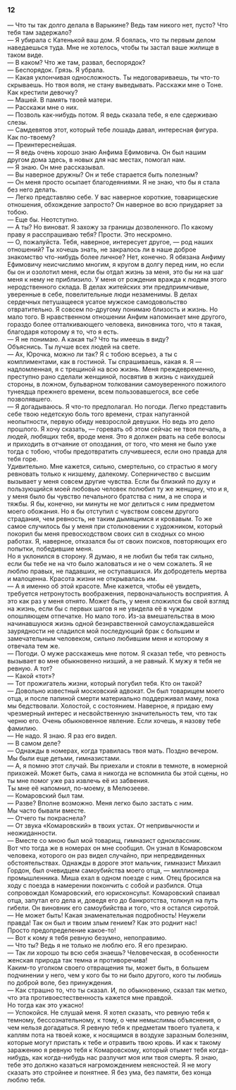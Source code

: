 ### 12 {-}

— Что ты так долго делала в Варыкине? Ведь там никого нет, пусто? Что тебя там задержало?<br/> — Я убирала с Катенькой ваш дом. Я боялась, что ты первым делом наведаешься туда. Мне не хотелось, чтобы ты застал ваше жилище в таком виде.<br/> — В каком? Что же там, развал, беспорядок?<br/> — Беспорядок. Грязь. Я убрала.<br/> — Какая уклончивая односложность. Ты недоговариваешь, ты что-то скрываешь. Но твоя воля, не стану выведывать. Расскажи мне о Тоне. Как крестили девочку?<br/> — Машей. В память твоей матери.<br/> — Расскажи мне о них.<br/> — Позволь как-нибудь потом. Я ведь сказала тебе, я еле сдерживаю слезы.<br/> — Самдевятов этот, который тебе лошадь давал, интересная фигура. Как по-твоему?<br/> — Преинтереснейшая.<br/> — Я ведь очень хорошо знаю Анфима Ефимовича. Он был нашим другом дома здесь, в новых для нас местах, помогал нам.<br/> — Я знаю. Он мне рассказывал.<br/> — Вы наверное дружны? Он и тебе старается быть полезным?<br/> — Он меня просто осыпает благодеяниями. Я не знаю, что бы я стала без него делать.<br/> — Легко представляю себе. У вас наверное короткие, товарищеские отношения, обхождение запросто? Он наверное во всю приударяет за тобою.<br/> — Еще бы. Неотступно.<br/> — А ты? Но виноват. Я захожу за границы дозволенного. По какому праву я расспрашиваю тебя? Прости. Это нескромно.<br/> — О, пожалуйста. Тебя, наверное, интересует другое, — род наших отношений? Ты хочешь знать, не закралось ли в наше доброе знакомство что-нибудь более личное? Нет, конечно. Я обязана Анфиму Ефимовичу неисчислимо многим, я кругом в долгу перед ним, но если бы он и озолотил меня, если бы отдал жизнь за меня, это бы ни на шаг меня к нему не приблизило. У меня от рождения вражда к людям этого неродственного склада. В делах житейских эти предприимчивые, уверенные в себе, повелительные люди незаменимы. В делах сердечных петушащееся усатое мужское самодовольство отвратительно. Я совсем по-другому понимаю близость и жизнь. Но мало того. В нравственном отношении Анфим напоминает мне другого, гораздо более отталкивающего человека, виновника того, что я такая, благодаря которому я то, что я есть.<br/> — Я не понимаю. А какая ты? Что ты имеешь в виду?<br/> Объяснись. Ты лучше всех людей на свете.<br/> — Ах, Юрочка, можно ли так? Я с тобою всерьез, а ты с комплиментами, как в гостиной. Ты спрашиваешь, какая я. Я — надломленная, я с трещиной на всю жизнь. Меня преждевременно, преступно рано сделали женщиной, посвятив в жизнь с наихудшей стороны, в ложном, бульварном толковании самоуверенного пожилого тунеядца прежнего времени, всем пользовавшегося, все себе позволявшего.<br/> — Я догадываюсь. Я что-то предполагал. Но погоди. Легко представить себе твою недетскую боль того времени, страх напуганной неопытности, первую обиду невзрослой девушки. Но ведь это дело прошлого. Я хочу сказать, — горевать об этом сейчас не твоя печаль, а людей, любящих тебя, вроде меня. Это я должен рвать на себе волосы и приходить в отчаяние от опоздания, от того, что меня не было уже тогда с тобою, чтобы предотвратить случившееся, если оно правда для тебя горе.<br/> Удивительно. Мне кажется, сильно, смертельно, со страстью я могу ревновать только к низшему, далекому. Соперничество с высшим вызывает у меня совсем другие чувства. Если бы близкий по духу и пользующийся моей любовью человек полюбил ту же женщину, что и я, у меня было бы чувство печального братства с ним, а не спора и тяжбы. Я бы, конечно, ни минуты не мог делиться с ним предметом моего обожания. Но я бы отступил с чувством совсем другого страдания, чем ревность, не таким дымящимся и кровавым. То же самое случилось бы у меня при столкновении с художником, который покорил бы меня превосходством своих сил в сходных со мною работах. Я, наверное, отказался бы от своих поисков, повторяющих его попытки, победившие меня.<br/> Но я уклонился в сторону. Я думаю, я не любил бы тебя так сильно, если бы тебе не на что было жаловаться и не о чем сожалеть. Я не люблю правых, не падавших, не оступавшихся. Их добродетель мертва и малоценна. Красота жизни не открывалась им.<br/> — А я именно об этой красоте. Мне кажется, чтобы её увидеть, требуется нетронутость воображения, первоначальность восприятия. А это как раз у меня отнято. Может быть, у меня сложился бы свой взгляд на жизнь, если бы с первых шагов я не увидела её в чуждом опошляющем отпечатке. Но мало того. Из-за вмешательства в мою начинавшуюся жизнь одной безнравственной самоуслаждавшейся заурядности не сладился мой последующий брак с большим и замечательным человеком, сильно любившим меня и которому я отвечала тем же.<br/> — Погоди. О муже расскажешь мне потом. Я сказал тебе, что ревность вызывает во мне обыкновенно низший, а не равный. К мужу я тебя не ревную. А тот?<br/> — Какой «тот»?<br/> — Тот прожигатель жизни, который погубил тебя. Кто он такой?<br/> — Довольно известный московский адвокат. Он был товарищем моего отца, и после папиной смерти материально поддерживал маму, пока мы бедствовали. Холостой, с состоянием. Наверное, я придаю ему чрезмерный интерес и несвойственную значительность тем, что так черню его. Очень обыкновенное явление. Если хочешь, я назову тебе фамилию.<br/> — Не надо. Я знаю. Я раз его видел.<br/> — В самом деле?<br/> — Однажды в номерах, когда травилась твоя мать. Поздно вечером. Мы были еще детьми, гимназистами.<br/> — А, я помню этот случай. Вы приехали и стояли в темноте, в номерной прихожей. Может быть, сама я никогда не вспомнила бы этой сцены, но ты мне помог уже раз извлечь её из забвения.<br/> Ты мне её напомнил, по-моему, в Мелюзееве.<br/> — Комаровский был там.<br/> — Разве? Вполне возможно. Меня легко было застать с ним.<br/> Мы часто бывали вместе.<br/> — Отчего ты покраснела?<br/> — От звука «Комаровский» в твоих устах. От непривычности и неожиданности.<br/> — Вместе со мною был мой товарищ, гимназист одноклассник.<br/> Вот что тогда же в номерах он мне сообщил. Он узнал в Комаровском человека, которого он раз видел случайно, при непредвиденных обстоятельствах. Однажды в дороге этот мальчик, гимназист Михаил Гордон, был очевидцем самоубийства моего отца, — миллионера промышленника. Миша ехал в одном поезде с ним. Отец бросился на ходу с поезда в намерении покончить с собой и разбился. Отца сопровождал Комаровский, его юрисконсульт. Комаровский спаивал отца, запутал его дела и, доведя его до банкротства, толкнул на путь гибели. Он виновник его самоубийства и того, что я остался сиротой.<br/> — Не может быть! Какая знаменательная подробность! Неужели правда! Так он был и твоим злым гением? Как это роднит нас!<br/> Просто предопределение какое-то!<br/> — Вот к кому я тебя ревную безумно, непоправимо.<br/> — Что ты? Ведь я не только не люблю его. Я его презираю.<br/> — Так ли хорошо ты всю себя знаешь? Человеческая, в особенности женская природа так темна и противоречива!<br/> Каким-то уголком своего отвращения ты, может быть, в большем подчинении у него, чем у кого бы то ни было другого, кого ты любишь по доброй воле, без принуждения.<br/> — Как страшно то, что ты сказал. И, по обыкновению, сказал так метко, что эта противоестественность кажется мне правдой.<br/> Но тогда как это ужасно!<br/> — Успокойся. Не слушай меня. Я хотел сказать, что ревную тебя к темному, бессознательному, к тому, о чем немыслимы объяснения, о чем нельзя догадаться. Я ревную тебя к предметам твоего туалета, к каплям пота на твоей коже, к носящимся в воздухе заразным болезням, которые могут пристать к тебе и отравить твою кровь. И как к такому заражению я ревную тебя к Комаровскому, который отымет тебя когда-нибудь, как когда-нибудь нас разлучит моя или твоя смерть. Я знаю, тебе это должно казаться нагромождением неясностей. Я не могу сказать это стройнее и понятнее. Я без ума, без памяти, без конца люблю тебя.

